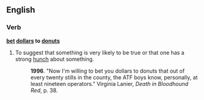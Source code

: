 ==English==

===Verb===
'''[[bet]] [[dollars]] to [[donuts]]'''

#{{idiom}} To suggest that something is very likely to be true or that one has a strong [[hunch]] about something.
#:'''1996'''. "Now I'm willing to bet you dollars to donuts that out of every twenty stills in the county, the ATF boys know, personally, at least nineteen operators." Virginia Lanier, ''Death in Bloodhound Red'', p. 38.